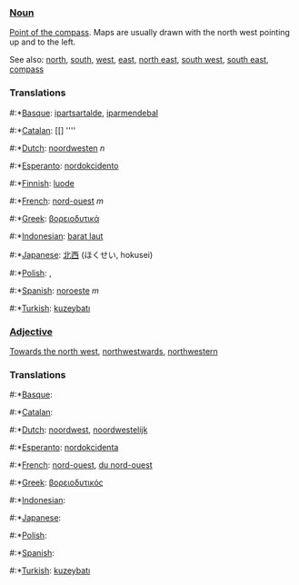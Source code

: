 ===[[Noun]]===

[[Point of the compass]]. Maps are usually drawn with the north west pointing up and to the left.

See also: [[north]], [[south]], [[west]], [[east]], [[north east]], [[south west]], [[south east]], [[compass]]

===Translations===
#:*[[Basque]]: [[ipartsartalde]], [[iparmendebal]]
#:*[[Catalan]]: [[] ''''
#:*[[Dutch]]: [[noordwesten]] ''n''
#:*[[Esperanto]]: [[nordokcidento]]
#:*[[Finnish]]: [[luode]]
#:*[[French]]: [[nord-ouest]] ''m''
#:*[[Greek]]: [[βορειοδυτικά]]
#:*[[Indonesian]]: [[barat laut]]
#:*[[Japanese]]: [[北西]] (ほくせい, hokusei)
#:*[[Polish]]: [[]], [[]]
#:*[[Spanish]]: [[noroeste]] ''m''
#:*[[Turkish]]: [[kuzeybatı]]

===[[Adjective]]===

[[Towards the north west]], [[northwestwards]], [[northwestern]]

===Translations===
#:*[[Basque]]: [[]]
#:*[[Catalan]]: [[]]
#:*[[Dutch]]: [[noordwest]], [[noordwestelijk]]
#:*[[Esperanto]]: [[nordokcidenta]]
#:*[[French]]: [[nord-ouest]], [[du nord-ouest]]
#:*[[Greek]]: [[βορειοδυτικός]]
#:*[[Indonesian]]: [[]]
#:*[[Japanese]]: [[]]
#:*[[Polish]]: [[]]
#:*[[Spanish]]: [[]]
#:*[[Turkish]]: [[kuzeybatı]]